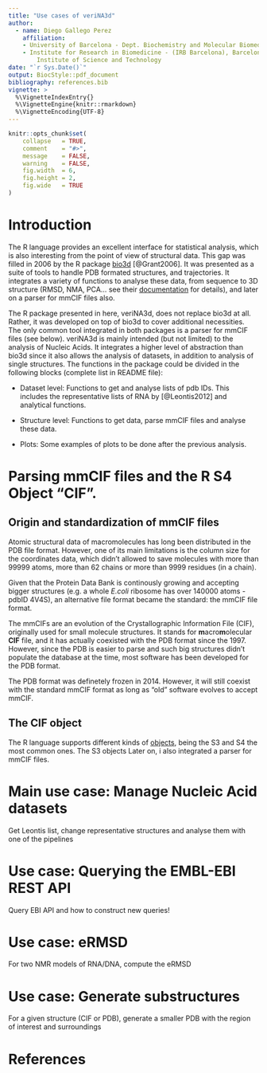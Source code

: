 ```yaml
---
title: "Use cases of veriNA3d"
author:
  - name: Diego Gallego Perez
    affiliation:
    - University of Barcelona - Dept. Biochemistry and Molecular Biomedicine
    - Institute for Research in Biomedicine - (IRB Barcelona), Barcelona 
        Institute of Science and Technology
date: "`r Sys.Date()`"
output: BiocStyle::pdf_document
bibliography: references.bib
vignette: >
  %\VignetteIndexEntry{}
  %\VignetteEngine{knitr::rmarkdown}
  %\VignetteEncoding{UTF-8}
---
```


```r

knitr::opts_chunk$set(
    collapse   = TRUE,
    comment    = "#>",
    message    = FALSE,
    warning    = FALSE,
    fig.width  = 6,
    fig.height = 2,
    fig.wide   = TRUE
)

```
# Introduction

The R language provides an excellent interface for statistical analysis, which
is also interesting from the point of view of structural data. This gap was 
filled in 2006 by the R package 
[bio3d](http://thegrantlab.org/bio3d/) [@Grant2006]. 
It was presented as a 
suite of tools to handle PDB formated structures, and trajectories. 
It integrates a variety of functions to analyse these data, from 
sequence to 3D structure (RMSD, NMA, PCA... see their 
[documentation](http://thegrantlab.org/bio3d/html/index.html) for details), 
and later on a parser for mmCIF files also.

The R package presented in here, veriNA3d, does not replace bio3d at all.
Rather, it was developed on top of bio3d to cover additional necessities. 
The only common tool integrated in both packages is a parser for mmCIF files
(see below). veriNA3d is mainly intended (but not limited) to the analysis of 
Nucleic Acids. It integrates a higher level of abstraction than bio3d since it
also allows the analysis of datasets, in addition to analysis of single
structures. The functions in the package could be divided in the following 
blocks (complete list in README file):

* Dataset level: Functions to get and analyse lists of pdb IDs. This includes
the representative lists of RNA by [@Leontis2012] and analytical functions.

* Structure level: Functions to get data, parse mmCIF files and analyse these
data.

* Plots: Some examples of plots to be done after the previous analysis. 


# Parsing mmCIF files and the R S4 Object "CIF".

## Origin and standardization of mmCIF files

Atomic structural data of macromolecules has long been distributed in the PDB
file format. However, one of its main limitations is the column size for the 
coordinates data, which didn't allowed to save molecules with more than 99999
atoms, more than 62 chains or more than 9999 residues (in a chain).

Given that the Protein Data Bank is continously growing and accepting bigger
structures (e.g. a whole *E.coli* ribosome has over 140000 atoms - pdbID 4V4S),
an alternative file format became the standard: the mmCIF file format.

The mmCIFs are an evolution of the Crystallographic Information File (CIF), 
originally used for small molecule structures. It stands for 
**m**acro**m**olecular **CIF** file, and it has actually coexisted with the PDB
format since the 1997. However, since the PDB is easier to parse and such big
structures didn't populate the database at the time, most software has been
developed for the PDB format.

The PDB format was definetely frozen in 2014. However, it will still coexist
with the standard mmCIF format as long as "old" software evolves to accept
mmCIF.

## The CIF object

The R language supports different kinds of 
[objects](http://adv-r.had.co.nz/OO-essentials.html),
being the S3 and S4 the most common ones. The S3 objects 
Later on, i
also integrated a parser for mmCIF files.


# Main use case: Manage Nucleic Acid datasets

Get Leontis list, change representative structures and analyse them with one 
of the pipelines

# Use case: Querying the EMBL-EBI REST API

Query EBI API and how to construct new queries!

# Use case: eRMSD

For two NMR models of RNA/DNA, compute the eRMSD

# Use case: Generate substructures

For a given structure (CIF or PDB), generate a smaller PDB with the region of 
interest and surroundings


# References
